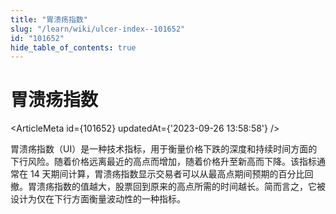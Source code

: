 ```yaml
---
title: "胃溃疡指数"
slug: "/learn/wiki/ulcer-index--101652"
id: "101652"
hide_table_of_contents: true
---
```



# 胃溃疡指数

<ArticleMeta id={101652} updatedAt={'2023-09-26 13:58:58'} />
<div className='border-solid border-b border-t-0 my-4 border-[var(--ifm-color-gray-300)]' />

胃溃疡指数（UI）是一种技术指标，用于衡量价格下跌的深度和持续时间方面的下行风险。随着价格远离最近的高点而增加，随着价格升至新高而下降。该指标通常在 14 天期间计算，胃溃疡指数显示交易者可以从最高点期间预期的百分比回撤。胃溃疡指数的值越大，股票回到原来的高点所需的时间越长。简而言之，它被设计为仅在下行方面衡量波动性的一种指标。
